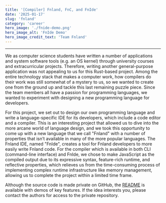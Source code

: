 ```yaml
---
title: '[Compiler] Fnland, FnC, and FnIde'
date: '2025-01-17'
slug: 'fnland'
category: 'career'
hero_image: './fnide-demo.png'
hero_image_alt: 'FnIde Demo'
hero_image_credit_text: 'Team Fnland'
---
```


---

We as computer science students have written a number of applications and system software tools (e.g. an OS kernel) through university courses and extracurricular projects. Therefore, writing another general-purpose application was not appealing to us for this Rust-based project. Among the entire technology stack that makes a computer work, how compilers do their work was still somewhat of a mystery to us, so we wanted to create one from the ground up and tackle this last remaining puzzle piece. Since the team members all have a passion for programming languages, we wanted to experiment with designing a new programming language for developers.

For this project, we set out to design our own programming language and write a language-specific IDE for its developers, which include a code editor and a compiler. This is an interesting project that allowed us to dive into the more arcane world of language design, and we took this opportunity to come up with a new language that we call "Fnland" with a number of properties that isn’t available in many of the more popular languages. The Fnland IDE, named "FnIde", creates a tool for Fnland developers to more easily write Fnland code. For the compiler which is available in both CLI (command-line interface) and FnIde, we chose to make JavaScript as the compiled output due to its expressive syntax, feature-rich runtime, and reflective properties, which relieves us from the time-consuming process of implementing complex runtime infrastructure like memory management, allowing us to complete the project within a limited time frame.

Although the source code is made private on GitHub, the [README](https://github.com/Yuanlong-Tony-Cui/fnide-public) is available with demos of key features. If the idea interests you, please contact the authors for access to the private repository.
